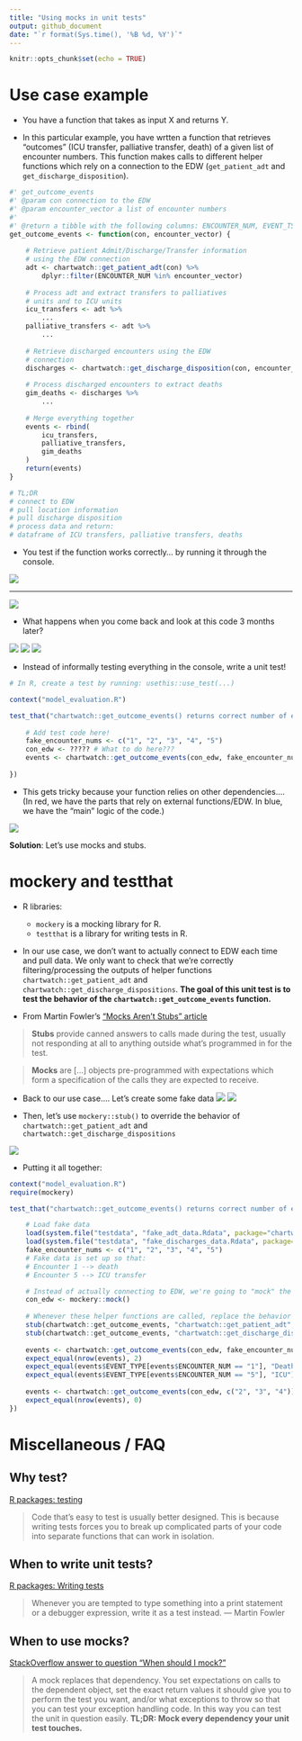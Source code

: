 ```yaml
---
title: "Using mocks in unit tests"
output: github_document
date: "`r format(Sys.time(), '%B %d, %Y')`"
---
```



```r
knitr::opts_chunk$set(echo = TRUE)
```

# Use case example

- You have a function that takes as input X and returns Y.

- In this particular example, you have wrtten a  function that retrieves "outcomes" (ICU transfer, palliative transfer, death) of a given list of encounter numbers. This function makes calls to different helper functions which rely on a connection to the EDW (`get_patient_adt` and `get_discharge_disposition`).

```r
#' get_outcome_events
#' @param con connection to the EDW
#' @param encounter_vector a list of encounter numbers
#'
#' @return a tibble with the following columns: ENCOUNTER_NUM, EVENT_TS, EVENT_TYPE
get_outcome_events <- function(con, encounter_vector) {
    
    # Retrieve patient Admit/Discharge/Transfer information
    # using the EDW connection
    adt <- chartwatch::get_patient_adt(con) %>%
        dplyr::filter(ENCOUNTER_NUM %in% encounter_vector)
    
    # Process adt and extract transfers to palliatives
    # units and to ICU units
    icu_transfers <- adt %>% 
        ...
    palliative_transfers <- adt %>%
        ...
    
    # Retrieve discharged encounters using the EDW
    # connection
    discharges <- chartwatch::get_discharge_disposition(con, encounter_vector)
    
    # Process discharged encounters to extract deaths
    gim_deaths <- discharges %>%
        ...
    
    # Merge everything together
    events <- rbind(
        icu_transfers,
        palliative_transfers,
        gim_deaths
    )
    return(events)
}

# TL;DR 
# connect to EDW
# pull location information
# pull discharge disposition
# process data and return: 
# dataframe of ICU transfers, palliative transfers, deaths
```

- You test if the function works correctly... by running it through the console.

![](./img/console.PNG)


---

![](./img/many_months_later.jpg)

- What happens when you come back and look at this code 3 months later? 



![](./img/console.PNG)
![](./img/console.PNG)
![](./img/console.PNG)


- Instead of informally testing everything in the console, write a unit test!

```r

# In R, create a test by running: usethis::use_test(...)

context("model_evaluation.R")

test_that("chartwatch::get_outcome_events() returns correct number of events", {
    
    # Add test code here!
    fake_encounter_nums <- c("1", "2", "3", "4", "5")
    con_edw <- ????? # What to do here???
    events <- chartwatch::get_outcome_events(con_edw, fake_encounter_nums)
    
})
```


- This gets tricky because your function relies on other dependencies.... (In red, we have the parts that rely on external functions/EDW. In blue, we have the "main" logic of the code.)

![](./img/code_breakdown.PNG)


**Solution**: Let's use mocks and stubs.

# mockery and testthat

- R libraries:
  - `mockery` is a mocking library for R.
  - `testthat` is a library for writing tests in R.

- In our use case, we don't want to actually connect to EDW each time and pull data. We only want to check that we're correctly filtering/processing the outputs of helper functions `chartwatch::get_patient_adt` and `chartwatch::get_discharge_dispositions`. __The goal of this unit test is to test the behavior of the `chartwatch::get_outcome_events` function.__

- From Martin Fowler's ["Mocks Aren't Stubs" article](https://martinfowler.com/articles/mocksArentStubs.html)

> **Stubs** provide canned answers to calls made during the test, usually not responding at all to anything outside what's programmed in for the test.

> **Mocks** are [...] objects pre-programmed with expectations which form a specification of the calls they are expected to receive.

- Back to our use case.... Let's create some fake data
![](./img/fake_data_example1.PNG)
![](./img/fake_data_example2.PNG)

- Then, let's use `mockery::stub()` to override the behavior of `chartwatch::get_patient_adt` and `chartwatch::get_discharge_dispositions`

![](./img/help_stub.PNG)

- Putting it all together:

```r
context("model_evaluation.R")
require(mockery)

test_that("chartwatch::get_outcome_events() returns correct number of events", {

    # Load fake data
    load(system.file("testdata", "fake_adt_data.Rdata", package="chartwatch"))
    load(system.file("testdata", "fake_discharges_data.Rdata", package="chartwatch"))
    fake_encounter_nums <- c("1", "2", "3", "4", "5")
    # Fake data is set up so that:
    # Encounter 1 --> death
    # Encounter 5 --> ICU transfer

    # Instead of actually connecting to EDW, we're going to "mock" the connection
    con_edw <- mockery::mock()
    
    # Whenever these helper functions are called, replace the behavior
    stub(chartwatch::get_outcome_events, "chartwatch::get_patient_adt", fake_adt)
    stub(chartwatch::get_outcome_events, "chartwatch::get_discharge_disposition", fake_discharges)
    
    events <- chartwatch::get_outcome_events(con_edw, fake_encounter_nums)
    expect_equal(nrow(events), 2)
    expect_equal(events$EVENT_TYPE[events$ENCOUNTER_NUM == "1"], "Death")
    expect_equal(events$EVENT_TYPE[events$ENCOUNTER_NUM == "5"], "ICU")
    
    events <- chartwatch::get_outcome_events(con_edw, c("2", "3", "4"))
    expect_equal(nrow(events), 0)
})
```

# Miscellaneous / FAQ

## Why test?

[R packages: testing](https://r-pkgs.org/tests.html#test-tests)

> Code that’s easy to test is usually better designed. This is because writing tests forces you to break up complicated parts of your code into separate functions that can work in isolation. 


## When to write unit tests?

[R packages: Writing tests](https://r-pkgs.org/tests.html#test-tests)

> Whenever you are tempted to type something into a print statement or a debugger expression, write it as a test instead. — Martin Fowler

## When to use mocks?

[StackOverflow answer to question "When should I mock?"](https://stackoverflow.com/a/38256)

> A mock replaces that dependency. You set expectations on calls to the dependent object, set the exact return values it should give you to perform the test you want, and/or what exceptions to throw so that you can test your exception handling code. In this way you can test the unit in question easily.
**TL;DR: Mock every dependency your unit test touches.**

